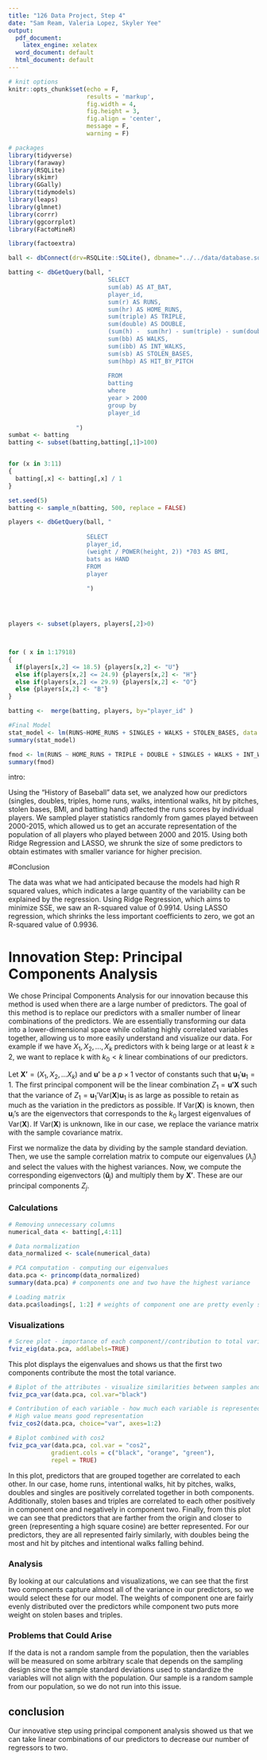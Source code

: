 ```yaml
---
title: "126 Data Project, Step 4"
date: "Sam Ream, Valeria Lopez, Skyler Yee"
output:
  pdf_document:
    latex_engine: xelatex
  word_document: default
  html_document: default
---
```


```r
# knit options
knitr::opts_chunk$set(echo = F,
                      results = 'markup',
                      fig.width = 4,
                      fig.height = 3,
                      fig.align = 'center',
                      message = F,
                      warning = F)

# packages
library(tidyverse)
library(faraway)
library(RSQLite)
library(skimr)
library(GGally)
library(tidymodels)
library(leaps)
library(glmnet)
library(corrr)
library(ggcorrplot)
library(FactoMineR)

library(factoextra)
```

```r
ball <- dbConnect(drv=RSQLite::SQLite(), dbname="../../data/database.sqlite")
```

```r
batting <- dbGetQuery(ball, "
                            SELECT
                            sum(ab) AS AT_BAT,
                            player_id,
                            sum(r) AS RUNS,
                            sum(hr) AS HOME_RUNS, 
                            sum(triple) AS TRIPLE,
                            sum(double) AS DOUBLE,
                            (sum(h) -  sum(hr) - sum(triple) - sum(double)) AS SINGLES,
                            sum(bb) AS WALKS,
                            sum(ibb) AS INT_WALKS,
                            sum(sb) AS STOLEN_BASES,
                            sum(hbp) AS HIT_BY_PITCH
                            
                            FROM
                            batting
                            where
                            year > 2000
                            group by
                            player_id
                            
                   ")
sumbat <- batting
batting <- subset(batting,batting[,1]>100)


for (x in 3:11) 
{
  batting[,x] <- batting[,x] / 1
}

set.seed(5)
batting <- sample_n(batting, 500, replace = FALSE)

players <- dbGetQuery(ball, "
                      
                      SELECT 
                      player_id,
                      (weight / POWER(height, 2)) *703 AS BMI,
                      bats as HAND
                      FROM
                      player
                      
                      ")




players <- subset(players, players[,2]>0)



for ( x in 1:17918)
{
  if(players[x,2] <= 18.5) {players[x,2] <- "U"} 
  else if(players[x,2] <= 24.9) {players[x,2] <- "H"}
  else if(players[x,2] <= 29.9) {players[x,2] <- "O"}
  else {players[x,2] <- "B"}
}

batting <-  merge(batting, players, by="player_id" )
```

```r
#Final Model
stat_model <- lm(RUNS~HOME_RUNS + SINGLES + WALKS + STOLEN_BASES, data = batting)
summary(stat_model)
```

```r
fmod <- lm(RUNS ~ HOME_RUNS + TRIPLE + DOUBLE + SINGLES + WALKS + INT_WALKS + STOLEN_BASES + HIT_BY_PITCH, data=batting)
summary(fmod)
```

intro:

Using the "History of Baseball" data set, we analyzed how our predictors (singles, doubles, triples, home runs, walks, intentional walks, hit by pitches, stolen bases, BMI, and batting hand) affected the runs scores by individual players. We sampled player statistics randomly from games played between 2000-2015, which allowed us to get an accurate representation of the population of all players who played between 2000 and 2015. Using both Ridge Regression and LASSO, we shrunk the size of some predictors to obtain estimates with smaller variance for higher precision.

#Conclusion 

The data was what we had anticipated because the models had high R squared values, which indicates a large quantity of the variability can be explained by the regression. Using Ridge Regression, which aims to minimize SSE, we saw an R-squared value of 0.9914. Using LASSO regression, which shrinks the less important coefficients to zero, we got an R-squared value of 0.9936.

# Innovation Step: Principal Components Analysis

We chose Principal Components Analysis for our innovation because this method is used when there are a large number of predictors. The goal of this method is to replace our predictors with a smaller number of linear combinations of the predictors. We are essentially transforming our data into a lower-dimensional space while collating highly correlated variables together, allowing us to more easily understand and visualize our data. For example if we have $X_1, X_2,..., X_k$ predictors with k being large or at least $k\geq2$, we want to replace k with $k_0<k$ linear combinations of our predictors.

Let $\mathbf{X'} = (X_1, X_2,...X_k)$ and $\mathbf{u'}$ be a $p\times1$ vector of constants such that $\mathbf{u}_1'\mathbf{u}_1=1$. The first principal component will be the linear combination $Z_1=\mathbf{u'X}$ such that the variance of $Z_1 = \mathbf{u}_1'\text{Var}(\mathbf{X})\mathbf{u}_1$ is as large as possible to retain as much as the variation in the predictors as possible. If $\text{Var}(\mathbf{X})$ is known, then $\mathbf{u}_i$'s are the eigenvectors that corresponds to the $k_0$ largest eigenvalues of $\text{Var}(\mathbf{X})$. If $\text{Var}(\mathbf{X})$ is unknown, like in our case, we replace the variance matrix with the sample covariance matrix.

First we normalize the data by dividing by the sample standard deviation. Then, we use the sample correlation matrix to compute our eigenvalues ($\hat{\lambda}_j$) and select the values with the highest variances. Now, we compute the corresponding eigenvectors ($\mathbf{\hat{u}}_j$) and multiply them by $\mathbf{X'}$. These are our principal components $Z_j$.

### Calculations

```r
# Removing unnecessary columns
numerical_data <- batting[,4:11]

# Data normalization
data_normalized <- scale(numerical_data)

# PCA computation - computing our eigenvalues
data.pca <- princomp(data_normalized)
summary(data.pca) # components one and two have the highest variance

# Loading matrix
data.pca$loadings[, 1:2] # weights of component one are pretty evenly spread, while component two puts more weight on hit by pitch and triples
```

### Visualizations

```r
# Scree plot - importance of each component//contribution to total variance
fviz_eig(data.pca, addlabels=TRUE)
```
This plot displays the eigenvalues and shows us that the first two components contribute the most the total variance.

```r
# Biplot of the attributes - visualize similarities between samples and see impact of each attribute on components
fviz_pca_var(data.pca, col.var="black")

# Contribution of each variable - how much each variable is represented in a given component (utilizing square cosine) 
# High value means good representation
fviz_cos2(data.pca, choice="var", axes=1:2)
```

```r
# Biplot combined with cos2
fviz_pca_var(data.pca, col.var = "cos2",
            gradient.cols = c("black", "orange", "green"),
            repel = TRUE)
```
In this plot, predictors that are grouped together are correlated to each other. In our case, home runs, intentional walks, hit by pitches, walks, doubles and singles are positively correlated together in both components. Additionally, stolen bases and triples are correlated to each other positively in component one and negatively in component two. Finally, from this plot we can see that predictors that are farther from the origin and closer to green (representing a high square cosine) are better represented. For our predictors, they are all represented fairly similarly, with doubles being the most and hit by pitches and intentional walks falling behind.

### Analysis

By looking at our calculations and visualizations, we can see that the first two components capture almost all of the variance in our predictors, so we would select these for our model. The weights of component one are fairly evenly distributed over the predictors while component two puts more weight on stolen bases and triples.

### Problems that Could Arise

If the data is not a random sample from the population, then the variables will be measured on some arbitrary scale that depends on the sampling design since the sample standard deviations used to standardize the variables will not align with the population. Our sample is a random sample from our population, so we do not run into this issue.

## conclusion
Our innovative step using principal component analysis showed us that we can take linear combinations of our predictors to decrease our number of regressors to two.

